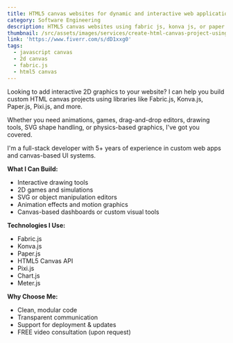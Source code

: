 ```yaml
---
title: HTML5 canvas websites for dynamic and interactive web applications
category: Software Engineering
description: HTML5 canvas websites using fabric js, konva js, or paper js
thumbnail: /src/assets/images/services/create-html-canvas-project-using-fabric-js-konva-js-paper-js.jpg
link: 'https://www.fiverr.com/s/dD1xxg0'
tags:
  - javascript canvas
  - 2d canvas
  - fabric.js
  - html5 canvas
---
```


Looking to add interactive 2D graphics to your website? I can help you build custom HTML canvas projects using libraries like Fabric.js, Konva.js, Paper.js, Pixi.js, and more.

Whether you need animations, games, drag-and-drop editors, drawing tools, SVG shape handling, or physics-based graphics, I've got you covered.

I'm a full-stack developer with 5+ years of experience in custom web apps and canvas-based UI systems.

**What I Can Build:**
- Interactive drawing tools
- 2D games and simulations
- SVG or object manipulation editors
- Animation effects and motion graphics
- Canvas-based dashboards or custom visual tools

**Technologies I Use:**

- Fabric.js
- Konva.js
- Paper.js
- HTML5 Canvas API
- Pixi.js
- Chart.js
- Meter.js

**Why Choose Me:**
- Clean, modular code
- Transparent communication
- Support for deployment & updates
- FREE video consultation (upon request)
